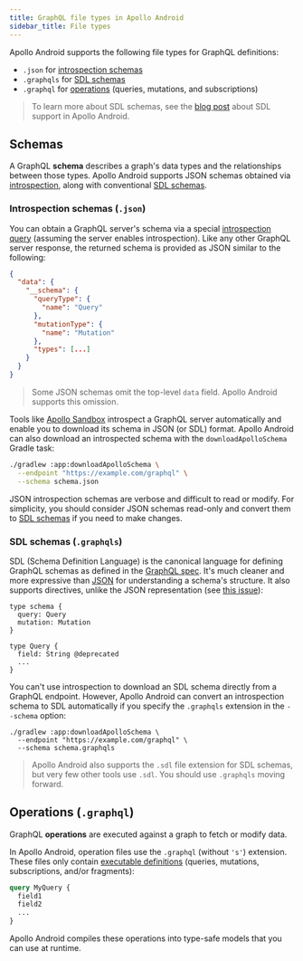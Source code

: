 ```yaml
---
title: GraphQL file types in Apollo Android
sidebar_title: File types
---
```


Apollo Android supports the following file types for GraphQL definitions:

* `.json` for [introspection schemas](#introspection-schemas-json)
* `.graphqls` for [SDL schemas](#sdl-schemas-graphqls)
* `.graphql` for [operations](#operations-graphql) (queries, mutations, and subscriptions)

> To learn more about SDL schemas, see the [blog post](https://www.apollographql.com/blog/frontend/sdl-support-in-apollo-android/) about SDL support in Apollo Android.

## Schemas

A GraphQL **schema** describes a graph's data types and the relationships between those types. Apollo Android supports JSON schemas obtained via [introspection](#introspection-schemas-json), along with conventional [SDL schemas](#sdl-schemas-graphqls).

### Introspection schemas (`.json`)

You can obtain a GraphQL server's schema via a special [introspection query](https://graphql.org/learn/introspection/) (assuming the server enables introspection). Like any other GraphQL server response, the returned schema is provided as JSON similar to the following:

```json:title=schema.json
{
  "data": {
    "__schema": {
      "queryType": {
        "name": "Query"
      },
      "mutationType": {
        "name": "Mutation"
      },
      "types": [...]
    }
  }
}
```

> Some JSON schemas omit the top-level `data` field. Apollo Android supports this omission.

Tools like [Apollo Sandbox](https://studio.apollographql.com/sandbox/schema/sdl) introspect a GraphQL server automatically and enable you to download its schema in JSON (or SDL) format. Apollo Android can also download an introspected schema with the `downloadApolloSchema` Gradle task:

```bash
./gradlew :app:downloadApolloSchema \
  --endpoint "https://example.com/graphql" \
  --schema schema.json
```

JSON introspection schemas are verbose and difficult to read or modify. For simplicity, you should consider JSON schemas read-only and convert them to [SDL schemas](#sdl-schemas-graphqls) if you need to make changes.

### SDL schemas (`.graphqls`)

SDL (Schema Definition Language) is the canonical language for defining GraphQL schemas as defined in the [GraphQL spec](https://spec.graphql.org/October2021/). It's much cleaner and more expressive than [JSON](#introspection-schemas-json) for understanding a schema's structure. It also supports directives, unlike the JSON representation (see [this issue](https://github.com/graphql/graphql-spec/issues/300)):

```graphql:title=schema.graphqls
type schema {
  query: Query
  mutation: Mutation
}

type Query {
  field: String @deprecated
  ...
}
```

You can't use introspection to download an SDL schema directly from a GraphQL endpoint. However, Apollo Android can convert an introspection schema to SDL automatically if you specify the `.graphqls` extension in the `--schema` option:

```bash{3}
./gradlew :app:downloadApolloSchema \
  --endpoint "https://example.com/graphql" \
  --schema schema.graphqls
```

> Apollo Android also supports the `.sdl` file extension for SDL schemas, but very few other tools use `.sdl`. You should use `.graphqls` moving forward.

## Operations (`.graphql`)

GraphQL **operations** are executed against a graph to fetch or modify data.

In Apollo Android, operation files use the `.graphql` (without `'s'`) extension. These files only contain [executable definitions](https://spec.graphql.org/draft/#ExecutableDefinition) (queries, mutations, subscriptions, and/or fragments):

```graphql:title=MyQuery.graphql
query MyQuery {
  field1
  field2
  ...
}
```

Apollo Android compiles these operations into type-safe models that you can use at runtime.
